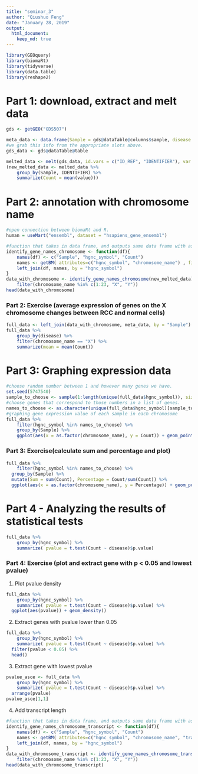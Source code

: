 ```yaml
---
title: "seminar_3"
author: "Qiushuo Feng"
date: "January 28, 2019"
output: 
  html_document:
    keep_md: true
---
```


```r
library(GEOquery)
library(biomaRt)
library(tidyverse)
library(data.table)
library(reshape2)
```

# Part 1: download, extract and melt data
```r
gds <- getGEO("GDS507")

meta_data <- data.frame(Sample = gds@dataTable@columns$sample, disease = gds@dataTable@columns$disease.state)
#we grab this info from the appropriate slots above. 
gds_data <- gds@dataTable@table

melted_data <- melt(gds_data, id.vars = c("ID_REF", "IDENTIFIER"), var = "Sample")
(new_melted_data <- melted_data %>% 
	group_by(Sample, IDENTIFIER) %>% 
	summarize(Count = mean(value)))
```

# Part 2: annotation with chromosome name
```r
#open connection between biomaRt and R. 
human = useMart("ensembl", dataset = "hsapiens_gene_ensembl")

#function that takes in data frame, and outputs same data frame with associated chromosome annotations, no transcript length
identify_gene_names_chromosome <- function(df){
	names(df) <- c("Sample", "hgnc_symbol", "Count")
	names <- getBM( attributes=c("hgnc_symbol", "chromosome_name") , filters= "hgnc_symbol", values = unique(df$hgnc_symbol), mart = human)
	left_join(df, names, by = "hgnc_symbol")
}
data_with_chromosome <- identify_gene_names_chromosome(new_melted_data) %>% 
	filter(chromosome_name %in% c(1:23, "X", "Y"))
head(data_with_chromosome)
```

### Part 2: Exercise (average expression of genes on the X chromosome changes between RCC and normal cells)
```r
full_data <- left_join(data_with_chromosome, meta_data, by = "Sample")
full_data %>% 
	group_by(disease) %>% 
	filter(chromosome_name == "X") %>% 
	summarize(mean = mean(Count))
```

# Part 3: Graphing expression data
```r
#choose random number between 1 and however many genes we have. 
set.seed(5747540)
sample_to_choose <- sample(1:length(unique(full_data$hgnc_symbol)), size = 100)
#choose genes that correspond to those numbers in a list of genes. 
names_to_choose <- as.character(unique(full_data$hgnc_symbol)[sample_to_choose])
#graphing gene expression value of each sample in each chromosome
full_data %>% 
    filter(hgnc_symbol %in% names_to_choose) %>% 
    group_by(Sample) %>% 
    ggplot(aes(x = as.factor(chromosome_name), y = Count)) + geom_point()
```

### Part 3: Exercise(calculate sum and percentage and plot)
```r
full_data %>% 
	filter(hgnc_symbol %in% names_to_choose) %>%
  group_by(Sample) %>%
  mutate(Sum = sum(Count), Percentage = Count/sum(Count)) %>%
  ggplot(aes(x = as.factor(chromosome_name), y = Percentage)) + geom_point()
```

# Part 4 - Analyzing the results of statistical tests
```r
full_data %>% 
	group_by(hgnc_symbol) %>% 
	summarize( pvalue = t.test(Count ~ disease)$p.value)
```

### Part 4: Exercise (plot and extract gene with p < 0.05 and lowest pvalue)
1. Plot pvalue density
```r
full_data %>% 
	group_by(hgnc_symbol) %>% 
	summarize( pvalue = t.test(Count ~ disease)$p.value) %>%
  ggplot(aes(pvalue)) + geom_density()
```

2. Extract genes with pvalue lower than 0.05
```r
full_data %>% 
	group_by(hgnc_symbol) %>% 
	summarize( pvalue = t.test(Count ~ disease)$p.value) %>%
  filter(pvalue < 0.05) %>%
  head()
```

3. Extract gene with lowest pvalue 
```r
pvalue_asce <- full_data %>% 
	group_by(hgnc_symbol) %>% 
	summarize( pvalue = t.test(Count ~ disease)$p.value) %>%
  arrange(pvalue)
pvalue_asce[1,1]
```

4. Add transcript length
```r
#function that takes in data frame, and outputs same data frame with associated chromosome annotations and transcript length
identify_gene_names_chromosome_transcript <- function(df){
	names(df) <- c("Sample", "hgnc_symbol", "Count")
	names <- getBM( attributes=c("hgnc_symbol", "chromosome_name", "transcript_length") , filters= "hgnc_symbol", values = unique(df$hgnc_symbol), mart = human)
	left_join(df, names, by = "hgnc_symbol")
}
data_with_chromosome_transcript <- identify_gene_names_chromosome_transcript(new_melted_data) %>% 
	filter(chromosome_name %in% c(1:23, "X", "Y"))
head(data_with_chromosome_transcript)
```